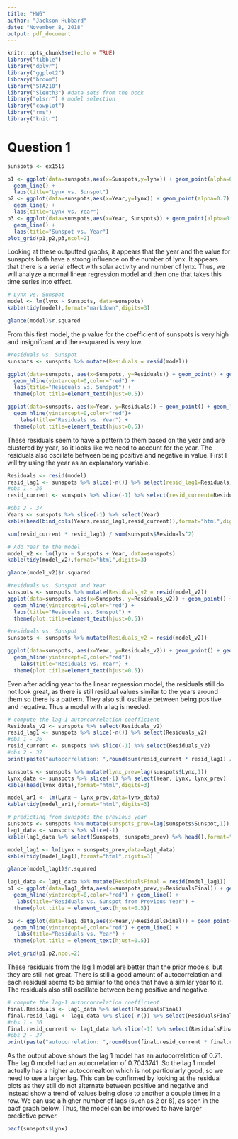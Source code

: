 ```yaml
---
title: "HW6"
author: "Jackson Hubbard"
date: "November 8, 2018"
output: pdf_document
---
```


```r
knitr::opts_chunk$set(echo = TRUE)
library("tibble")
library("dplyr")
library("ggplot2")
library("broom")
library("STA210")
library("Sleuth3") #data sets from the book
library("olsrr") # model selection
library("cowplot")
library("rms")
library("knitr")

```

# Question 1

```r
sunspots <- ex1515
```

```r
p1 <- ggplot(data=sunspots,aes(x=Sunspots,y=lynx)) + geom_point(alpha=0.7) +
  geom_line() + 
  labs(title="Lynx vs. Sunspot")
p2 <- ggplot(data=sunspots,aes(x=Year,y=lynx)) + geom_point(alpha=0.7) +
  geom_line() + 
  labs(title="Lynx vs. Year")
p3 <- ggplot(data=sunspots,aes(x=Year, Sunspots)) + geom_point(alpha=0.7) +
  geom_line() + 
  labs(title="Sunspot vs. Year")
plot_grid(p1,p2,p3,ncol=2)
```


Looking at these outputted graphs, it appears that the year and the value for sunspots both have a strong influence on the number of lynx. It appears that there is a serial effect with solar activity and number of lynx. Thus, we will analyze a normal linear regression model and then one that takes this time series into effect.

```r
# Lynx vs. Sunspot
model <- lm(lynx ~ Sunspots, data=sunspots)
kable(tidy(model),format="markdown",digits=3)
```

```r
glance(model)$r.squared
```
From this first model, the p value for the coefficient of sunspots is very high and insignifcant and the r-squared is very low.

```r
#residuals vs. Sunspot
sunspots <- sunspots %>% mutate(Residuals = resid(model))

ggplot(data=sunspots, aes(x=Sunspots, y=Residuals)) + geom_point() + geom_line()+
  geom_hline(yintercept=0,color="red") + 
  labs(title="Residuals vs. Sunspot") + 
  theme(plot.title=element_text(hjust=0.5))
```

```r
ggplot(data=sunspots, aes(x=Year, y=Residuals)) + geom_point() + geom_line() +
  geom_hline(yintercept=0,color="red")+
    labs(title="Residuals vs. Year") + 
  theme(plot.title=element_text(hjust=0.5))
```


These residuals seem to have a pattern to them based on the year and are clustered by year, so it looks like we need to account for the year. The residuals also oscillate between being positive and negative in value. First I will try using the year as an explanatory variable.


```r
Residuals <- resid(model)
resid_lag1 <- sunspots %>% slice(-n()) %>% select(resid_lag1=Residuals) 
#obs 1 - 36
resid_current <- sunspots %>% slice(-1) %>% select(resid_current=Residuals) 

#obs 2 - 37
Years <- sunspots %>% slice(-1) %>% select(Year)
kable(head(bind_cols(Years,resid_lag1,resid_current)),format="html",digits=3)
```

```r
sum(resid_current * resid_lag1) / sum(sunspots$Residuals^2)
```

```r
# Add Year to the model 
model_v2 <- lm(lynx ~ Sunspots + Year, data=sunspots)
kable(tidy(model_v2),format="html",digits=3)
```

```r
glance(model_v2)$r.squared
```

```r
#residuals vs. Sunspot and Year
sunspots <- sunspots %>% mutate(Residuals_v2 = resid(model_v2))
ggplot(data=sunspots, aes(x=Sunspots, y=Residuals_v2)) + geom_point() + geom_line() +
  geom_hline(yintercept=0,color="red") + 
  labs(title="Residuals vs. Sunspot") + 
  theme(plot.title=element_text(hjust=0.5))
```

```r
#residuals vs. Sunspot
sunspots <- sunspots %>% mutate(Residuals_v2 = resid(model_v2))

ggplot(data=sunspots, aes(x=Year, y=Residuals_v2)) + geom_point() + geom_line() +
  geom_hline(yintercept=0,color="red")+
    labs(title="Residuals vs. Year") + 
  theme(plot.title=element_text(hjust=0.5))
```



Even after adding year to the linear regression model, the residuals still do not look great, as there is still residual values similar to the years around them so there is a pattern. They also still oscillate between being positive and negative. Thus a model with a lag is needed.


```r
# compute the lag-1 autorcorrelation coefficient
Residuals_v2 <- sunspots %>% select(Residuals_v2)
resid_lag1 <- sunspots %>% slice(-n()) %>% select(Residuals_v2) 
#obs 1 - 36
resid_current <- sunspots %>% slice(-1) %>% select(Residuals_v2) 
#obs 2 - 37
print(paste("autocorrelation: ",round(sum(resid_current * resid_lag1) / sum(sunspots$Residuals_v2^2),digits=3)))
```

```r
sunspots <- sunspots %>% mutate(lynx_prev=lag(sunspots$Lynx,1))
lynx_data <- sunspots %>% slice(-1) %>% select(Year, Lynx, lynx_prev)
kable(head(lynx_data),format="html",digits=3)
```

```r
model_ar1 <- lm(Lynx ~ lynx_prev,data=lynx_data)
kable(tidy(model_ar1),format="html",digits=3)
```

```r
# predicting from sunspots the previous year
sunspots <- sunspots %>% mutate(sunspots_prev=lag(sunspots$Sunspot,1))
lag1_data <- sunspots %>% slice(-1)
kable(lag1_data %>% select(Sunspots, sunspots_prev) %>% head(),format="html",digits=3)
```

```r
model_lag1 <- lm(Lynx ~ sunspots_prev,data=lag1_data)
kable(tidy(model_lag1),format="html",digits=3)
```

```r
glance(model_lag1)$r.squared
```

```r
lag1_data <- lag1_data %>% mutate(ResidualsFinal = resid(model_lag1))
p1 <- ggplot(data=lag1_data,aes(x=sunspots_prev,y=ResidualsFinal)) + geom_point() + 
  geom_hline(yintercept=0,color="red") + geom_line() + 
   labs(title="Residuals vs. Sunspot from Previous Year") + 
  theme(plot.title = element_text(hjust=0.5))

p2 <- ggplot(data=lag1_data,aes(x=Year,y=ResidualsFinal)) + geom_point() + 
  geom_hline(yintercept=0,color="red") + geom_line() + 
   labs(title="Residuals vs. Year") + 
  theme(plot.title = element_text(hjust=0.5))

plot_grid(p1,p2,ncol=2)
```


These residuals from the lag 1 model are better than the prior models, but they are still not great. There is still a good amount of autocorrelation and each residual seems to be similar to the ones that have a similar year to it. The residuals also still oscillate between being positive and negative.




```r
# compute the lag-1 autorcorrelation coefficient
final.Residuals <- lag1_data %>% select(ResidualsFinal)
final.resid_lag1 <- lag1_data %>% slice(-n()) %>% select(ResidualsFinal) 
#obs 1 - 36
final.resid_current <- lag1_data %>% slice(-1) %>% select(ResidualsFinal) 
#obs 2 - 37
print(paste("autocorrelation: ",round(sum(final.resid_current * final.resid_lag1) / sum(lag1_data$ResidualsFinal^2),digits=3)))

```


As the output above shows the lag 1 model has an autocorrelation of 0.71. The lag 0 model had an autocrrelation of 0.7043741. So the lag 1 model actually has a higher autocorrealtion which is not particularly good, so we need to use a larger lag. This can be confirmed by looking at the residual plots as they still do not alternate between positive and negative and instead show a trend of values being close to another a couple times in a row. We can use a higher number of lags (such as 2 or 8), as seen in the pacf graph below. Thus, the model can be improved to have larger predictive power.




```r
pacf(sunspots$Lynx)

```
